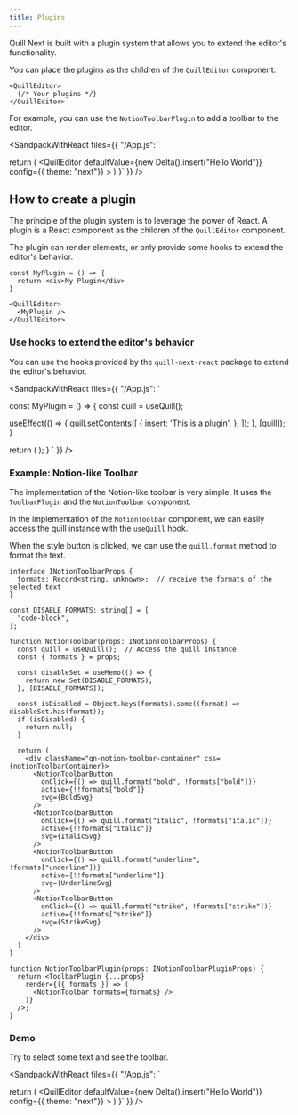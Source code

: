 ```yaml
---
title: Plugins
---
```


Quill Next is built with a plugin system that allows you to extend the editor's functionality.

You can place the plugins as the children of the `QuillEditor` component.

```tsx
<QuillEditor>
  {/* Your plugins */}
</QuillEditor>
```

For example, you can use the `NotionToolbarPlugin` to add a toolbar to the editor.

<SandpackWithReact
  files={{
    "/App.js": `

  return (
    <QuillEditor
      defaultValue={new Delta().insert("Hello World")}
      config={{ theme: "next"}}
    >
      <NotionToolbarPlugin />
    </QuillEditor>
  )
}`
  }}
/>

## How to create a plugin

The principle of the plugin system is to leverage the power of React.
A plugin is a React component as the children of the `QuillEditor` component.

The plugin can render elements, or only provide some hooks to extend the editor's behavior.


```tsx
const MyPlugin = () => {
  return <div>My Plugin</div>
}

<QuillEditor>
  <MyPlugin />
</QuillEditor>
```

### Use hooks to extend the editor's behavior

You can use the hooks provided by the `quill-next-react` package to extend the editor's behavior.

<SandpackWithReact
  files={{
    "/App.js": `

const MyPlugin = () => {
  const quill = useQuill();
  
  useEffect(() => {
    quill.setContents([
      {
        insert: 'This is a plugin',
      },
    ]);
  }, [quill]);
}

  return (
    <QuillEditor>
      <MyPlugin />
    </QuillEditor>
  );
}
    `
  }}
/>

### Example: Notion-like Toolbar

The implementation of the Notion-like toolbar is very simple.
It uses the `ToolbarPlugin` and the `NotionToolbar` component.

In the implementation of the `NotionToolbar` component, we can easily
access the quill instance with the `useQuill` hook.

When the style button is clicked, we can use the `quill.format` method to
format the text.

```tsx
interface INotionToolbarProps {
  formats: Record<string, unknown>;  // receive the formats of the selected text
}

const DISABLE_FORMATS: string[] = [
  "code-block",
];

function NotionToolbar(props: INotionToolbarProps) {
  const quill = useQuill();  // Access the quill instance
  const { formats } = props;

  const disableSet = useMemo(() => {
    return new Set(DISABLE_FORMATS);
  }, [DISABLE_FORMATS]);

  const isDisabled = Object.keys(formats).some((format) => disableSet.has(format));
  if (isDisabled) {
    return null;
  }

  return (
    <div className="qn-notion-toolbar-container" css={notionToolbarContainer}>
      <NotionToolbarButton
        onClick={() => quill.format("bold", !formats["bold"])}
        active={!!formats["bold"]}
        svg={BoldSvg}
      />
      <NotionToolbarButton
        onClick={() => quill.format("italic", !formats["italic"])}
        active={!!formats["italic"]}
        svg={ItalicSvg}
      />
      <NotionToolbarButton
        onClick={() => quill.format("underline", !formats["underline"])}
        active={!!formats["underline"]}
        svg={UnderlineSvg}
      />
      <NotionToolbarButton
        onClick={() => quill.format("strike", !formats["strike"])}
        active={!!formats["strike"]}
        svg={StrikeSvg}
      />
    </div>
  )
}

function NotionToolbarPlugin(props: INotionToolbarPluginProps) {
  return <ToolbarPlugin {...props}
    render={({ formats }) => (
      <NotionToolbar formats={formats} />
    )}
  />;
}
```

### Demo

Try to select some text and see the toolbar.

<SandpackWithReact
  files={{
    "/App.js": `

  return (
    <QuillEditor
      defaultValue={new Delta().insert("Hello World")}
      config={{ theme: "next"}}
    >
      <NotionToolbarPlugin />
    </QuillEditor>
  )
}`
  }}
/>
